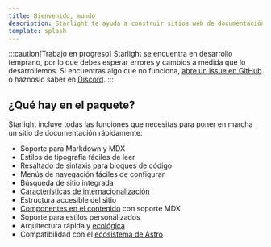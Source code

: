 ```yaml
---
title: Bienvenido, mundo
description: Starlight te ayuda a construir sitios web de documentación hermosos y de alto rendimiento con Astro.
template: splash
---
```


:::caution[Trabajo en progreso]
Starlight se encuentra en desarrollo temprano, por lo que debes esperar errores y cambios a medida que lo desarrollemos.
Si encuentras algo que no funciona, [abre un issue en GitHub](https://github.com/withastro/starlight/issues/new/choose) o háznoslo saber en [Discord](https://astro.build/chat).
:::

## ¿Qué hay en el paquete?

Starlight incluye todas las funciones que necesitas para poner en marcha un sitio de documentación rápidamente:

- Soporte para Markdown y MDX
- Estilos de tipografía fáciles de leer
- Resaltado de sintaxis para bloques de código
- Menús de navegación fáciles de configurar
- Búsqueda de sitio integrada
- [Características de internacionalización](/guides/i18n)
- Estructura accesible del sitio
- [Componentes en el contenido](/guides/components) con soporte MDX
- Soporte para estilos personalizados
- Arquitectura rápida y [ecológica](/environmental-impact)
- Compatibilidad con el [ecosistema de Astro](https://astro.build/integrations)
